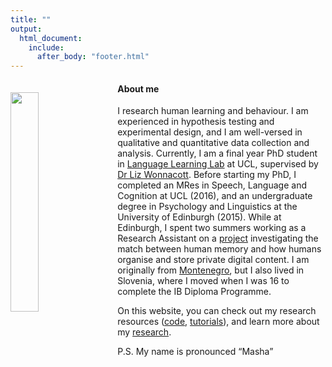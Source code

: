 ```yaml
---
title: ""
output:
  html_document:
    include:
      after_body: "footer.html"
---
```


<img src="images/masa.jpg" style="width:30%; margin-top: 20px; margin-right: 20px" align="left">

#### About me
I research human learning and behaviour. I am experienced in hypothesis testing and experimental design, and I am well-versed in qualitative and quantitative data collection and analysis. Currently, I am a final year PhD student in [Language Learning Lab](http://languagelearninglab-ucl.com) at UCL, supervised by [Dr Liz Wonnacott](http://languagelearninglab-ucl.com/elizabeth-wonnacott). Before starting my PhD, I completed an MRes in Speech, Language and Cognition at UCL (2016), and an undergraduate degree in Psychology and Linguistics at the University of Edinburgh (2015). While at Edinburgh, I spent two summers working as a Research Assistant on a [project](https://www.forgetit-project.eu/en/partners/the-university-of-edinburgh/) investigating the match between human memory and how humans organise and store private digital content. I am originally from [Montenegro](https://masavujovic.github.io/relaxation.html), but I also lived in Slovenia, where I moved when I was 16 to complete the IB Diploma Programme. 

On this website, you can check out my research resources ([code](https://masavujovic.github.io/software.html), [tutorials](https://masavujovic.github.io/tutorials.html)), and learn more about my [research](https://masavujovic.github.io/research.html). 

P.S. My name is pronounced "Masha"

